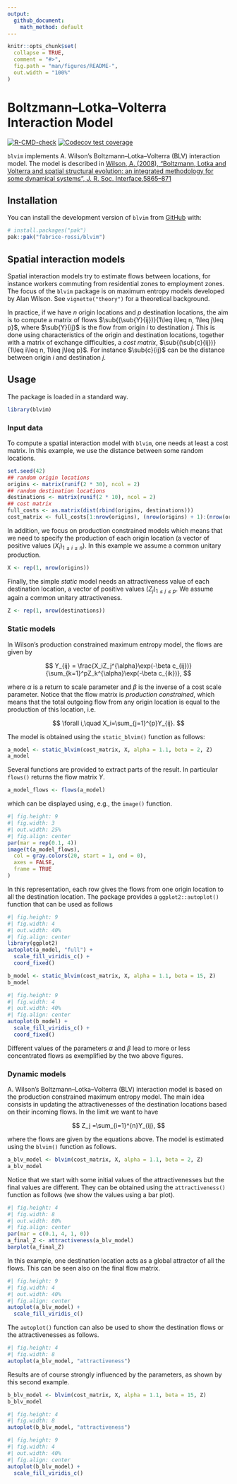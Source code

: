 ```yaml
---
output: 
  github_document:
    math_method: default
---
```


<!-- README.md is generated from README.Rmd. Please edit that file -->

```r
knitr::opts_chunk$set(
  collapse = TRUE,
  comment = "#>",
  fig.path = "man/figures/README-",
  out.width = "100%"
)
```

# Boltzmann–Lotka–Volterra Interaction Model

<!-- badges: start -->

[![R-CMD-check](https://github.com/fabrice-rossi/blvim/actions/workflows/R-CMD-check.yaml/badge.svg)](https://github.com/fabrice-rossi/blvim/actions/workflows/R-CMD-check.yaml) [![Codecov test coverage](https://codecov.io/gh/fabrice-rossi/blvim/graph/badge.svg)](https://app.codecov.io/gh/fabrice-rossi/blvim)

<!-- badges: end -->

`blvim` implements A. Wilson's Boltzmann–Lotka–Volterra (BLV) interaction model. The model is described in [Wilson, A. (2008), "Boltzmann, Lotka and Volterra and spatial structural evolution: an integrated methodology for some dynamical systems", J. R. Soc. Interface.5865–871](http://dx.doi.org/10.1098/rsif.2007.1288) $\newcommand{\sub}[2]{{#1}_{#2}}$

## Installation

You can install the development version of `blvim` from [GitHub](https://github.com/) with:

``` r
# install.packages("pak")
pak::pak("fabrice-rossi/blvim")
```

## Spatial interaction models

Spatial interaction models try to estimate flows between locations, for instance 
workers commuting from residential zones to employment zones. The focus of the 
`blvim` package is on maximum entropy models developed by Alan Wilson. See
`vignette("theory")` for a theoretical background. 

In practice, if we have $n$ origin locations and $p$ destination locations, the
aim is to compute a matrix of flows $\sub{(\sub{Y}{ij})}{1\leq i\leq n, 1\leq j\leq p}$, where
$\sub{Y}{ij}$ is the flow from origin $i$ to destination $j$. This is done using
characteristics of the origin and destination locations, together with a matrix
of exchange difficulties, a *cost matrix*, $\sub{(\sub{c}{ij})}{1\leq i\leq n, 1\leq j\leq p}$. 
For instance $\sub{c}{ij}$ can be the distance between origin $i$ and destination $j$.

## Usage

The package is loaded in a standard way.
```r
library(blvim)
```

### Input data
To compute a spatial interaction model with `blvim`, one needs at least a cost 
matrix. In this example, we use the distance between some random locations.
```r
set.seed(42)
## random origin locations
origins <- matrix(runif(2 * 30), ncol = 2)
## random destination locations
destinations <- matrix(runif(2 * 10), ncol = 2)
## cost matrix
full_costs <- as.matrix(dist(rbind(origins, destinations)))
cost_matrix <- full_costs[1:nrow(origins), (nrow(origins) + 1):(nrow(origins) + nrow(destinations))]
```

In addition, we focus on production constrained models which means that we need to
specify the production of each origin location (a vector of positive values 
$(X_i)_{1\leq i\leq n}$). In this example we assume a common unitary production.
```r
X <- rep(1, nrow(origins))
```

Finally, the simple *static* model needs an attractiveness value of each destination
location, a vector of positive values $(Z_j)_{1\leq j\leq p}$. We assume again
a common unitary attractiveness.
```r
Z <- rep(1, nrow(destinations))
```

### Static models
In Wilson's production constrained maximum entropy model, the flows are given
by

$$
Y_{ij} = \frac{X_iZ_j^{\alpha}\exp(-\beta c_{ij})}{\sum_{k=1}^pZ_k^{\alpha}\exp(-\beta c_{ik})},
$$

where $\alpha$ is a return to scale parameter and $\beta$ is the inverse of a
cost scale parameter. Notice that the flow matrix is *production constrained*, 
which means that the total outgoing flow from any origin location is equal to 
the production of this location, i.e.

$$
\forall i,\quad X_i=\sum_{j=1}^{p}Y_{ij}.
$$

The model is obtained using the `static_blvim()` function as follows:
```r
a_model <- static_blvim(cost_matrix, X, alpha = 1.1, beta = 2, Z)
a_model
```

Several functions are provided to extract parts of the result. In particular
`flows()` returns the flow matrix $Y$. 
```r
a_model_flows <- flows(a_model)
```
which can be displayed using, e.g., the `image()` function.
```r
#| fig.height: 9
#| fig.width: 3
#| out.width: 25%
#| fig.align: center
par(mar = rep(0.1, 4))
image(t(a_model_flows),
  col = gray.colors(20, start = 1, end = 0),
  axes = FALSE,
  frame = TRUE
)
```

In this representation, each row gives the flows from one origin location to
all the destination location. The package provides a `ggplot2::autoplot()` function
that can be used as follows
```r
#| fig.height: 9
#| fig.width: 4
#| out.width: 40%
#| fig.align: center
library(ggplot2)
autoplot(a_model, "full") +
  scale_fill_viridis_c() +
  coord_fixed()
```



```r
b_model <- static_blvim(cost_matrix, X, alpha = 1.1, beta = 15, Z)
b_model
```

```r
#| fig.height: 9
#| fig.width: 4
#| out.width: 40%
#| fig.align: center
autoplot(b_model) +
  scale_fill_viridis_c() +
  coord_fixed()
```

Different values of the parameters $\alpha$ and $\beta$ lead to more or less 
concentrated flows as exemplified by the two above figures. 

### Dynamic models

A. Wilson's Boltzmann–Lotka–Volterra (BLV) interaction model is based on the 
production constrained maximum entropy model. The main idea consists in updating
the attractivenesses of the destination locations based on their incoming flows.
In the limit we want to have

$$
Z_j =\sum_{i=1}^{n}Y_{ij}, 
$$

where the flows are given by the equations above. The model is estimated using
the `blvim()` function as follows.

```r
a_blv_model <- blvim(cost_matrix, X, alpha = 1.1, beta = 2, Z)
a_blv_model
```

Notice that we start with some initial values of the attractivenesses but the 
final values are different. They can be obtained using the `attractiveness()` 
function as follows (we show the values using a bar plot).

```r
#| fig.height: 4
#| fig.width: 8
#| out.width: 80%
#| fig.align: center
par(mar = c(0.1, 4, 1, 0))
a_final_Z <- attractiveness(a_blv_model)
barplot(a_final_Z)
```
In this example, one destination location acts as a global attractor of all
the flows. This can be seen also on the final flow matrix.

```r
#| fig.height: 9
#| fig.width: 4
#| out.width: 40%
#| fig.align: center
autoplot(a_blv_model) +
  scale_fill_viridis_c()
```

The `autoplot()` function can also be used to show the destination flows or the
attractivenesses as follows. 
```r
#| fig.height: 4
#| fig.width: 8
autoplot(a_blv_model, "attractiveness")
```


Results are of course strongly influenced by the parameters, as shown by this 
second example.


```r
b_blv_model <- blvim(cost_matrix, X, alpha = 1.1, beta = 15, Z)
b_blv_model
```

```r
#| fig.height: 4
#| fig.width: 8
autoplot(b_blv_model, "attractiveness")
```

```r
#| fig.height: 9
#| fig.width: 4
#| out.width: 40%
#| fig.align: center
autoplot(b_blv_model) +
  scale_fill_viridis_c()
```
